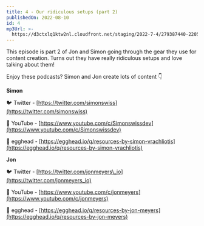 ```yaml
---
title: 4 - Our ridiculous setups (part 2)
publishedOn: 2022-08-10
id: 4
mp3Url: >-
  https://d3ctxlq1ktw2nl.cloudfront.net/staging/2022-7-4/279387440-22050-1-82d8b7320fe0e.m4a
---
```

This episode is part 2 of Jon and Simon going through the gear they use for content creation. Turns out they have really ridiculous setups and love talking about them!

Enjoy these podcasts? Simon and Jon create lots of content 👇

**Simon**

🐦 Twitter - [https://twitter.com/simonswiss](https://twitter.com/simonswiss)

🎥 YouTube - [https://www.youtube.com/c/Simonswissdev](https://www.youtube.com/c/Simonswissdev)

🥚 egghead - [https://egghead.io/q/resources-by-simon-vrachliotis](https://egghead.io/q/resources-by-simon-vrachliotis)

**Jon**

🐦 Twitter - [https://twitter.com/jonmeyers\_io](https://twitter.com/jonmeyers_io)

🎥 YouTube - [https://www.youtube.com/c/jonmeyers](https://www.youtube.com/c/jonmeyers)

🥚 egghead - [https://egghead.io/q/resources-by-jon-meyers](https://egghead.io/q/resources-by-jon-meyers)
